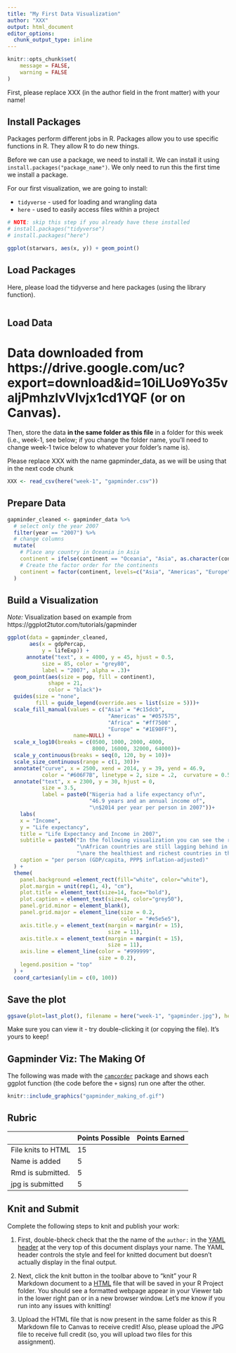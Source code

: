 ```yaml
---
title: "My First Data Visualization"
author: "XXX"
output: html_document
editor_options: 
  chunk_output_type: inline
---
```


```r
knitr::opts_chunk$set(
	message = FALSE,
	warning = FALSE
)
```

First, please replace XXX (in the author field in the front matter) with your name!

## Install Packages

Packages perform different jobs in R. Packages allow you to use specific functions in R. They allow R to do new things.

Before we can use a package, we need to install it. We can install it using `install.packages("package_name")`. We only need to run this the first time we install a package.

For our first visualization, we are going to install:

- `tidyverse` - used for loading and wrangling data
- `here` - used to easily access files within a project

```r
# NOTE: skip this step if you already have these installed
# install.packages("tidyverse")
# install.packages("here")
```


```r
ggplot(starwars, aes(x, y)) + geom_point()

```



## Load Packages

Here, please load the tidyverse and here packages (using the library function).

```r

```


## Load Data

# Data downloaded from https://drive.google.com/uc?export=download&id=10iLUo9Yo35valjPmhzlvVlvjx1cd1YQF (or on Canvas). 

Then, store the data **in the same folder as this file** in a folder for this week (i.e., week-1, see below; if you change the folder name, you'll need to change week-1 twice below to whatever your folder's name is). 

Please replace XXX with the name gapminder_data, as we will be using that in the next code chunk

```r
XXX <- read_csv(here("week-1", "gapminder.csv"))
```

## Prepare Data

```r
gapminder_cleaned <- gapminder_data %>% 
  # select only the year 2007
  filter(year == "2007") %>%
  # change columns
  mutate(
    # Place any country in Oceania in Asia
    continent = ifelse(continent == "Oceania", "Asia", as.character(continent)),
    # Create the factor order for the continents
    continent = factor(continent, levels=c("Asia", "Americas", "Europe", "Africa"))
  ) 
```

## Build a Visualization

*Note:* Visualization based on example from https://ggplot2tutor.com/tutorials/gapminder

```r
ggplot(data = gapminder_cleaned, 
       aes(x = gdpPercap, 
           y = lifeExp)) +
      annotate("text", x = 4000, y = 45, hjust = 0.5,
           size = 85, color = "grey80",
           label = "2007", alpha = .3)+
  geom_point(aes(size = pop, fill = continent),
             shape = 21,
             color = "black")+
  guides(size = "none",
         fill = guide_legend(override.aes = list(size = 5)))+
  scale_fill_manual(values = c("Asia" = "#c15dcb",
                                "Americas" = "#057575",
                                "Africa" = "#ff7500" ,
                                "Europe" = "#1E90FF"),
                     name=NULL) +
  scale_x_log10(breaks = c(0500, 1000, 2000, 4000,
                           8000, 16000, 32000, 64000))+
  scale_y_continuous(breaks = seq(0, 120, by = 10))+
  scale_size_continuous(range = c(1, 30))+
  annotate("curve", x = 2500, xend = 2014, y = 39, yend = 46.9, 
           color = "#606F7B", linetype = 2, size = .2,  curvature = 0.5)+
  annotate("text", x = 2300, y = 30, hjust = 0,
           size = 3.5,
           label = paste0("Nigeria had a life expectancy of\n",
                          "46.9 years and an annual income of",
                          "\n$2014 per year per person in 2007"))+
    labs(
    x = "Income",
    y = "Life expectancy",
    title = "Life Expectancy and Income in 2007",
    subtitle = paste0("In the following visualization you can see the relationship between income and life expectancy among all countries in 2007.",
                      "\nAfrican countries are still lagging behind in terms of general life expectancy. The European and American countries",
                      "\nare the healthiest and richest countries in the world."),
    caption = "per person (GDP/capita, PPP$ inflation-adjusted)"
  ) +
  theme(
    panel.background =element_rect(fill="white", color="white"), 
    plot.margin = unit(rep(1, 4), "cm"),
    plot.title = element_text(size=14, face="bold"),
    plot.caption = element_text(size=8, color="grey50"),
    panel.grid.minor = element_blank(),
    panel.grid.major = element_line(size = 0.2, 
                                    color = "#e5e5e5"),
    axis.title.y = element_text(margin = margin(r = 15), 
                                size = 11),
    axis.title.x = element_text(margin = margin(t = 15), 
                                size = 11),
    axis.line = element_line(color = "#999999", 
                             size = 0.2),
    legend.position = "top"
  ) +
  coord_cartesian(ylim = c(0, 100))
```

## Save the plot

```r
ggsave(plot=last_plot(), filename = here("week-1", "gapminder.jpg"), height = 6, width=10)
```

Make sure you can view it - try double-clicking it (or copying the file). It's yours to keep!

## Gapminder Viz: The Making Of

The following was made with the [`camcorder`](https://github.com/thebioengineer/camcorder) package and shows each ggplot function (the code before the `+` signs) run one after the other.

```r
knitr::include_graphics("gapminder_making_of.gif")
```


## Rubric

|                     | Points Possible | Points Earned |
|---------------------|-----------------|---------------|
| File knits to HTML  | 15              |               |
| Name is added       | 5               |               |
| Rmd is submitted.   | 5               |               |
| jpg is submitted    | 5               |


## Knit and Submit

Complete the following steps to knit and publish your work:

1.  First, double-bheck check that the the name of the `author:` in the [YAML header](https://bookdown.org/yihui/rmarkdown-cookbook/rmarkdown-anatomy.html#yaml-metadata) at the very top of this document displays your name. The YAML header controls the style and feel for knitted document but doesn't actually display in the final output.

2.  Next, click the knit button in the toolbar above to "knit" your R Markdown document to a [HTML](https://bookdown.org/yihui/rmarkdown/html-document.html) file that will be saved in your R Project folder. You should see a formatted webpage appear in your Viewer tab in the lower right pan or in a new browser window. Let's me know if you run into any issues with knitting! 

3. Upload the HTML file that is now present in the same folder as this R Markdown file to Canvas to receive credit! Also, please upload the JPG file to receive full credit (so, you will upload two files for this assignment).
